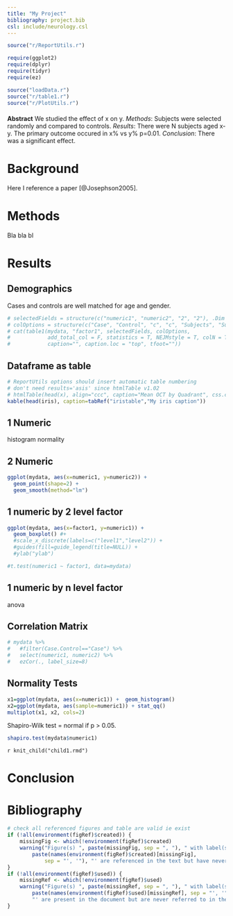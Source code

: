 ```yaml
---
title: "My Project"
bibliography: project.bib
csl: include/neurology.csl
---
```


```r
source("r/ReportUtils.r")

require(ggplot2)
require(dplyr)
require(tidyr)
require(ez)

source("loadData.r")
source("r/table1.r")
source("r/PlotUtils.r")

```

#### {.abstract}

**Abstract** We studied the effect of x on y. *Methods*: Subjects were selected randomly and compared to controls. *Results*: There were N subjects aged x-y. The primary outcome occured in x% vs y% p=0.01. *Conclusion*: There was a significant effect.

# Background

Here I reference a paper [@Josephson2005].

# Methods

Bla bla bl

# Results

## Demographics

Cases and controls are well matched for age and gender. 

```r
# selectedFields = structure(c("numeric1", "numeric2", "2", "2"), .Dim = c(2L, 2L))
# colOptions = structure(c("Case", "Control", "c", "c", "Subjects", "Subjects"), .Dim = 2:3)
# cat(table1(mydata, "factor1", selectedFields, colOptions, 
#            add_total_col = F, statistics = T, NEJMstyle = T, colN = T,
#            caption="", caption.loc = "top", tfoot=""))
```

## Dataframe as table

```r
# ReportUtils options should insert automatic table numbering
# don't need results='asis' since htmlTable v1.02
# htmlTable(head(x), align="ccc", caption="Mean OCT by Quadrant", css.class="gmisc_table60")
kable(head(iris), caption=tabRef("iristable","My iris caption"))
```

## 1 Numeric

histogram
normality

## 2 Numeric

```r
ggplot(mydata, aes(x=numeric1, y=numeric2)) +
  geom_point(shape=2) +
  geom_smooth(method="lm")
```

## 1 numeric by 2 level factor

```r
ggplot(mydata, aes(x=factor1, y=numeric1)) +
  geom_boxplot() #+
  #scale_x_discrete(labels=c("level1","level2")) +
  #guides(fill=guide_legend(title=NULL)) +
  #ylab("ylab")
```

```r
#t.test(numeric1 ~ factor1, data=mydata)
```

## 1 numeric by n level factor

anova

## Correlation Matrix

```r
# mydata %>%
#   #filter(Case.Control=="Case") %>%
#   select(numeric1, numeric2) %>%
#   ezCor(., label_size=8)
```

## Normality Tests

```r
x1=ggplot(mydata, aes(x=numeric1)) +  geom_histogram()
x2=ggplot(mydata, aes(sample=numeric1)) + stat_qq()
multiplot(x1, x2, cols=2)
```

Shapiro-Wilk test = normal if p > 0.05. 

```r
shapiro.test(mydata$numeric1)
```

`r knit_child("child1.rmd")`

# Conclusion

# Bibliography


```r
# check all referenced figures and table are valid ie exist
if (!all(environment(figRef)$created)) {
    missingFig <- which(!environment(figRef)$created)
    warning("Figure(s) ", paste(missingFig, sep = ", "), " with label(s) '", 
        paste(names(environment(figRef)$created)[missingFig], 
            sep = "', '"), "' are referenced in the text but have never been created.")
}
if (!all(environment(figRef)$used)) {
    missingRef <- which(!environment(figRef)$used)
    warning("Figure(s) ", paste(missingRef, sep = ", "), " with label(s) '", 
        paste(names(environment(figRef)$used)[missingRef], sep = "', '"), 
        "' are present in the document but are never referred to in the text.")
}
```
